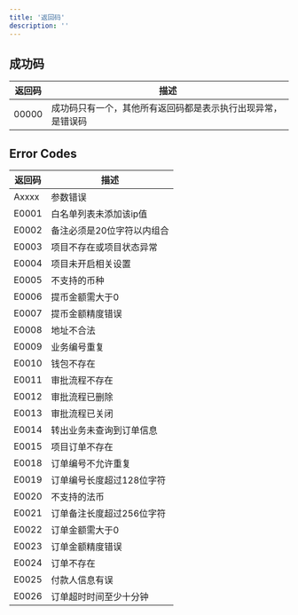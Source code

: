 ```yaml
---
title: '返回码'
description: ''
---
```


## 成功码

| 返回码   | 描述                       |
| ----- | ------------------------------ |
| 00000 | 成功码只有一个，其他所有返回码都是表示执行出现异常，是错误码 |

## Error Codes

| 返回码 | 描述             |
| ---------- | --------------------------------- |
| Axxxx      | 参数错误   |
| E0001      | 白名单列表未添加该ip值   |
| E0002      | 备注必须是20位字符以内组合 |
| E0003      | 项目不存在或项目状态异常 |
| E0004      | 项目未开启相关设置 |
| E0005      | 不支持的币种        |
| E0006      | 提币金额需大于0 |
| E0007      | 提币金额精度错误 |
| E0008      | 地址不合法                  |
| E0009      | 业务编号重复    |
| E0010      | 钱包不存在            |
| E0011      | 审批流程不存在  |
| E0012      | 审批流程已删除 |
| E0013      | 审批流程已关闭       |
| E0014      | 转出业务未查询到订单信息 |
| E0015      | 项目订单不存在     |
| E0018      | 订单编号不允许重复     |
| E0019      | 订单编号长度超过128位字符     |
| E0020      | 不支持的法币     |
| E0021      | 订单备注长度超过256位字符     |
| E0022      | 订单金额需大于0     |
| E0023      | 订单金额精度错误     |
| E0024      | 订单不存在     |
| E0025      | 付款人信息有误     |
| E0026      | 订单超时时间至少十分钟     |